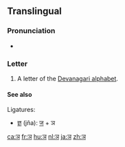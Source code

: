 {{Devanagari character info|hex=91e|name=DEVANAGARI LETTER NYA|image=[[File:Deva-ञ-order.gif|100px]]}}
==Translingual==

===Pronunciation===
* {{IPA|/ɲə/|lang=mul}} {{qualifier|may vary by language}}

===Letter===
{{mul-Deva|ña}}

# A letter of the [[Devanagari alphabet]].

====See also====
Ligatures:
* [[ज्ञ]] (jña): [[ज]] + ञ

[[ca:ञ]]
[[fr:ञ]]
[[hu:ञ]]
[[nl:ञ]]
[[ja:ञ]]
[[zh:ञ]]